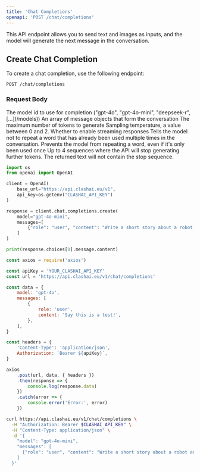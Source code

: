 ```yaml
---
title: 'Chat Completions'
openapi: 'POST /chat/completions'
---
```


This API endpoint allows you to send text and images as inputs, and the model will generate the next message in the conversation.

## Create Chat Completion

To create a chat completion, use the following endpoint:

`POST /chat/completions`

### Request Body

<ParamField body='model' type='string' required>
	The model id to use for completion ("gpt-4o", "gpt-4o-mini", "deepseek-r",
	[...](/models))
</ParamField>
<ParamField body='messages' type='array' required>
	An array of message objects that form the conversation
</ParamField>
<ParamField body='max_tokens' type='integer'>
	The maximum number of tokens to generate
</ParamField>
<ParamField body='temperature' type='string'>
	Sampling temperature, a value between 0 and 2.
</ParamField>
<ParamField body='stream' type='boolean'>
	Whether to enable streaming responses
</ParamField>
<ParamField body='frequency_penalty' type='integer'>
	Tells the model not to repeat a word that has already been used multiple times
	in the conversation.
</ParamField>
<ParamField body='presence_penalty' type='integer'>
	Prevents the model from repeating a word, even if it's only been used once
</ParamField>
<ParamField body='stop' type='array'>
	Up to 4 sequences where the API will stop generating further tokens. The
	returned text will not contain the stop sequence.
</ParamField>

<RequestExample>


```python Python
import os
from openai import OpenAI

client = OpenAI(
    base_url="https://api.clashai.eu/v1",
    api_key=os.getenv("CLASHAI_API_KEY")
)

response = client.chat.completions.create(
    model="gpt-4o-mini",
    messages=[
        {"role": "user", "content": "Write a short story about a robot and a cat."}
    ]
)

print(response.choices[0].message.content)
```

```javascript Node.js
const axios = require('axios')

const apiKey = 'YOUR_CLASHAI_API_KEY'
const url = 'https://api.clashai.eu/v1/chat/completions'

const data = {
	model: 'gpt-4o',
	messages: [
		{
			role: 'user',
			content: 'Say this is a test!',
		},
	],
}

const headers = {
	'Content-Type': 'application/json',
	Authorization: `Bearer ${apiKey}`,
}

axios
	.post(url, data, { headers })
	.then(response => {
		console.log(response.data)
	})
	.catch(error => {
		console.error('Error:', error)
	})
```

```bash cURL
curl https://api.clashai.eu/v1/chat/completions \
  -H "Authorization: Bearer $CLASHAI_API_KEY" \
  -H "Content-Type: application/json" \
  -d '{
    "model": "gpt-4o-mini",
    "messages": [
      {"role": "user", "content": "Write a short story about a robot and a cat"}
    ]
  }'
```
</RequestExample>
